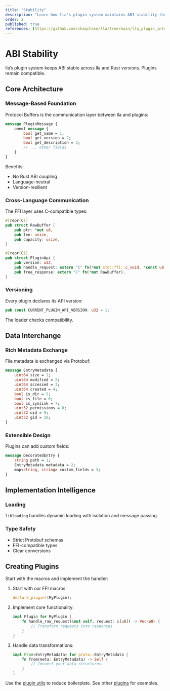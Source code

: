 ```yaml
---
title: "Stability"
description: "Learn how lla's plugin system maintains ABI stability through Protocol Buffers and FFI layers. Understand how plugins can remain compatible across different lla versions and Rust compiler versions through careful API design and message-based communication patterns."
order: 2
published: true
references: [https://github.com/chaqchase/lla/tree/main/lla_plugin_interface]
---
```

# ABI Stability

lla’s plugin system keeps ABI stable across lla and Rust versions. Plugins remain compatible.

## Core Architecture

### Message-Based Foundation

Protocol Buffers is the communication layer between lla and plugins:

```protobuf
message PluginMessage {
    oneof message {
        bool get_name = 1;
        bool get_version = 2;
        bool get_description = 3;
        // ... other fields
    }
}
```

Benefits:
- No Rust ABI coupling
- Language-neutral
- Version-resilient

### Cross-Language Communication

The FFI layer uses C-compatible types:

```rust
#[repr(C)]
pub struct RawBuffer {
    pub ptr: *mut u8,
    pub len: usize,
    pub capacity: usize,
}

#[repr(C)]
pub struct PluginApi {
    pub version: u32,
    pub handle_request: extern "C" fn(*mut std::ffi::c_void, *const u8, usize) -> RawBuffer,
    pub free_response: extern "C" fn(*mut RawBuffer),
}
```

### Versioning

Every plugin declares its API version:

```rust
pub const CURRENT_PLUGIN_API_VERSION: u32 = 1;
```

The loader checks compatibility.

## Data Interchange

### Rich Metadata Exchange

File metadata is exchanged via Protobuf:

```protobuf
message EntryMetadata {
    uint64 size = 1;
    uint64 modified = 2;
    uint64 accessed = 3;
    uint64 created = 4;
    bool is_dir = 5;
    bool is_file = 6;
    bool is_symlink = 7;
    uint32 permissions = 8;
    uint32 uid = 9;
    uint32 gid = 10;
}
```

### Extensible Design

Plugins can add custom fields:

```protobuf
message DecoratedEntry {
    string path = 1;
    EntryMetadata metadata = 2;
    map<string, string> custom_fields = 3;
}
```

## Implementation Intelligence

### Loading

`libloading` handles dynamic loading with isolation and message passing.

### Type Safety

- Strict Protobuf schemas
- FFI-compatible types
- Clear conversions

## Creating Plugins

Start with the macros and implement the handler:

1. Start with our FFI macros:
   ```rust
   declare_plugin!(MyPlugin);
   ```

2. Implement core functionality:
   ```rust
   impl Plugin for MyPlugin {
       fn handle_raw_request(&mut self, request: &[u8]) -> Vec<u8> {
           // Transform requests into responses
       }
   }
   ```

3. Handle data transformations:
   ```rust
   impl From<EntryMetadata> for proto::EntryMetadata {
       fn from(meta: EntryMetadata) -> Self {
           // Convert your data structures
       }
   }
   ```

Use the [plugin utils](https://github.com/chaqchase/lla/tree/main/lla_plugin_utils) to reduce boilerplate. See other [plugins](https://github.com/chaqchase/lla/tree/main/plugins) for examples.